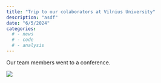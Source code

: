 ```yaml
---
title: "Trip to our colaborators at Vilnius University"
description: "asdf"
date: "6/5/2024"
categories:
  # - news
  # - code
  # - analysis
---
```



Our team members went to a conference.

![](../fig/random/20240221_124958.jpg)
